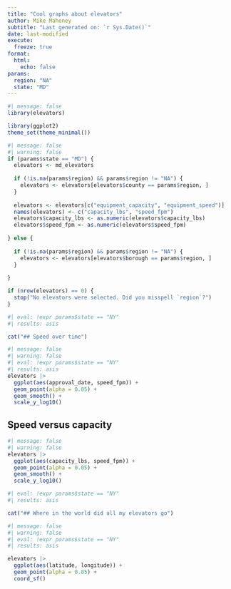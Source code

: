 ```yaml
---
title: "Cool graphs about elevators"
author: Mike Mahoney
subtitle: "Last generated on: `r Sys.Date()`"
date: last-modified
execute:
  freeze: true
format: 
  html: 
    echo: false
params: 
  region: "NA"
  state: "MD"
---
```


```r
#| message: false
library(elevators)

library(ggplot2)
theme_set(theme_minimal())
```

```r
#| message: false
#| warning: false
if (params$state == "MD") {
  elevators <- md_elevators
  
  if (!is.na(params$region) && params$region != "NA") {
    elevators <- elevators[elevators$county == params$region, ]
  }
  
  elevators <- elevators[c("equipment_capacity", "equipment_speed")]
  names(elevators) <- c("capacity_lbs", "speed_fpm")
  elevators$capacity_lbs <- as.numeric(elevators$capacity_lbs)
  elevators$speed_fpm <- as.numeric(elevators$speed_fpm)
  
} else {
  
  if (!is.na(params$region) && params$region != "NA") {
    elevators <- elevators[elevators$borough == params$region, ]
  }
  
}

if (nrow(elevators) == 0) {
  stop("No elevators were selected. Did you misspell `region`?")
}
```

```r
#| eval: !expr params$state == "NY"
#| results: asis

cat("## Speed over time")
```

```r
#| message: false
#| warning: false
#| eval: !expr params$state == "NY"
#| results: asis
elevators |> 
  ggplot(aes(approval_date, speed_fpm)) + 
  geom_point(alpha = 0.05) + 
  geom_smooth() + 
  scale_y_log10()
```

## Speed versus capacity

```r
#| message: false
#| warning: false
elevators |> 
  ggplot(aes(capacity_lbs, speed_fpm)) + 
  geom_point(alpha = 0.05) + 
  geom_smooth() + 
  scale_y_log10()
```

```r
#| eval: !expr params$state == "NY"
#| results: asis

cat("## Where in the world did all my elevators go")
```

```r
#| message: false
#| warning: false
#| eval: !expr params$state == "NY"
#| results: asis

elevators |> 
  ggplot(aes(latitude, longitude)) + 
  geom_point(alpha = 0.05) + 
  coord_sf()
```

